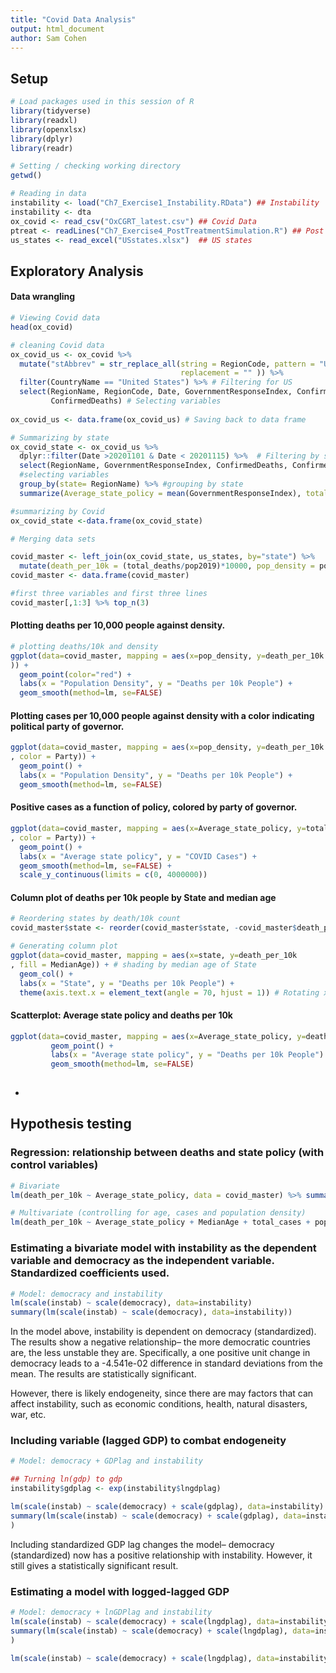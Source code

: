 ```yaml
---
title: "Covid Data Analysis"
output: html_document
author: Sam Cohen
---
```


## Setup
```r
# Load packages used in this session of R
library(tidyverse)
library(readxl)
library(openxlsx)
library(dplyr)
library(readr)

# Setting / checking working directory
getwd()

# Reading in data
instability <- load("Ch7_Exercise1_Instability.RData") ## Instability
instability <- dta
ox_covid <- read_csv("OxCGRT_latest.csv") ## Covid Data
ptreat <- readLines("Ch7_Exercise4_PostTreatmentSimulation.R") ## Post treatment simulation code
us_states <- read_excel("USstates.xlsx")  ## US states


```


## Exploratory Analysis

#### Data wrangling

```r
# Viewing Covid data
head(ox_covid)
```

```r
# cleaning Covid data
ox_covid_us <- ox_covid %>% 
  mutate("stAbbrev" = str_replace_all(string = RegionCode, pattern = "US_",
                                      replacement = "" )) %>%  
  filter(CountryName == "United States") %>% # Filtering for US
  select(RegionName, RegionCode, Date, GovernmentResponseIndex, ConfirmedCases,
         ConfirmedDeaths) # Selecting variables 
  
ox_covid_us <- data.frame(ox_covid_us) # Saving back to data frame
```

```r
# Summarizing by state
ox_covid_state <- ox_covid_us %>% 
  dplyr::filter(Date >20201101 & Date < 20201115) %>%  # Filtering by start/end date
  select(RegionName, GovernmentResponseIndex, ConfirmedDeaths, ConfirmedCases) %>% 
  #selecting variables
  group_by(state= RegionName) %>% #grouping by state
  summarize(Average_state_policy = mean(GovernmentResponseIndex), total_deaths = sum(ConfirmedDeaths), total_cases = sum(ConfirmedCases))

#summarizing by Covid
ox_covid_state <-data.frame(ox_covid_state)
```

```r
# Merging data sets 

covid_master <- left_join(ox_covid_state, us_states, by="state") %>%
  mutate(death_per_10k = (total_deaths/pop2019)*10000, pop_density = pop2019/sqMiles)
covid_master <- data.frame(covid_master)

#first three variables and first three lines
covid_master[,1:3] %>% top_n(3)
```

#### Plotting deaths per 10,000 people against density.

```r
# plotting deaths/10k and density
ggplot(data=covid_master, mapping = aes(x=pop_density, y=death_per_10k
)) +
  geom_point(color="red") +
  labs(x = "Population Density", y = "Deaths per 10k People") +
  geom_smooth(method=lm, se=FALSE) 

```


#### Plotting cases per 10,000 people against density with a color indicating political party of governor. 

```r
ggplot(data=covid_master, mapping = aes(x=pop_density, y=death_per_10k
, color = Party)) +
  geom_point() +
  labs(x = "Population Density", y = "Deaths per 10k People") +
  geom_smooth(method=lm, se=FALSE)
```

#### Positive cases as a function of policy, colored by party of governor.

```r
ggplot(data=covid_master, mapping = aes(x=Average_state_policy, y=total_cases
, color = Party)) +
  geom_point() +
  labs(x = "Average state policy", y = "COVID Cases") +
  geom_smooth(method=lm, se=FALSE) +
  scale_y_continuous(limits = c(0, 4000000))
```
#### Column plot of deaths per 10k people by State and median age
```r
# Reordering states by death/10k count
covid_master$state <- reorder(covid_master$state, -covid_master$death_per_10k)

# Generating column plot
ggplot(data=covid_master, mapping = aes(x=state, y=death_per_10k
, fill = MedianAge)) + # shading by median age of State
  geom_col() +
  labs(x = "State", y = "Deaths per 10k People") + 
  theme(axis.text.x = element_text(angle = 70, hjust = 1)) # Rotating x-axis text


```

#### Scatterplot: Average state policy and deaths per 10k
```r
ggplot(data=covid_master, mapping = aes(x=Average_state_policy, y=death_per_10k)) +
         geom_point() +
         labs(x = "Average state policy", y = "Deaths per 10k People") +
         geom_smooth(method=lm, se=FALSE)
  
```

-

## Hypothesis testing

### Regression: relationship between deaths and state policy (with control variables)
```r
# Bivariate
lm(death_per_10k ~ Average_state_policy, data = covid_master) %>% summary()

# Multivariate (controlling for age, cases and population density)
lm(death_per_10k ~ Average_state_policy + MedianAge + total_cases + pop_density, data = covid_master) %>% summary()

```

### Estimating a bivariate model with instability as the dependent variable and democracy as the independent variable. Standardized coefficients used. 

```r
# Model: democracy and instability
lm(scale(instab) ~ scale(democracy), data=instability)
summary(lm(scale(instab) ~ scale(democracy), data=instability))
```

In the model above, instability is dependent on democracy (standardized). The results show a negative relationship-- the more democratic countries are, the less unstable they are. Specifically, a one positive unit change in democracy leads to a -4.541e-02 difference in standard deviations from the mean. The results are statistically significant.

However, there is likely endogeneity, since there are may factors that can affect instability, such as economic conditions, health, natural disasters, war, etc. 


### Including variable (lagged GDP) to combat endogeneity

```r
# Model: democracy + GDPlag and instability

## Turning ln(gdp) to gdp
instability$gdplag <- exp(instability$lngdplag)

lm(scale(instab) ~ scale(democracy) + scale(gdplag), data=instability)
summary(lm(scale(instab) ~ scale(democracy) + scale(gdplag), data=instability)
)
```
Including standardized GDP lag changes the model-- democracy (standardized) now has a positive relationship with instability. However, it still gives a statistically significant result.

### Estimating a model with logged-lagged GDP

```r
# Model: democracy + lnGDPlag and instability
lm(scale(instab) ~ scale(democracy) + scale(lngdplag), data=instability)
summary(lm(scale(instab) ~ scale(democracy) + scale(lngdplag), data=instability)
)

lm(scale(instab) ~ scale(democracy) + scale(lngdplag), data=instability)$coefficients
```
